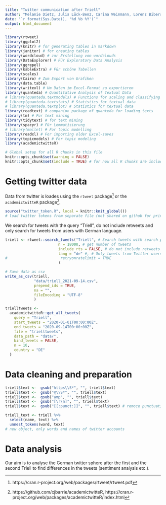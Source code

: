 ```yaml
---
title: "Twitter communication after Triell"
author: "Melanie Dietz, Julia Lück-Benz, Carina Weinmann, Lorenz Biberstein, Gabor Scheiring"
date: "`r format(Sys.Date(), '%d %b %Y')`"
output: html_document
---
```


```r
library(rtweet)
library(ggplot2)
library(knitr) # for generating tables in markdown
library(janitor) # for creating tables
library(wordcloud) # zur Erstellung von wordclouds
library(DataExplorer) # Für Exploratory Data Analysis
library(ggrepel)
library(kableExtra) # Für schöne Tabellen
library(scales)
library(Cairo) # Zum Export von Grafiken
library(data.table)
library(writexl) # Um Daten im Excel-Format zu exportieren
library(quanteda) # Quantitative Analysis of Textual Data 
# library(quanteda.textmodels) # Functions for scaling and classifying textual data
# library(quanteda.textstats) # Statistics for textual data
# library(quanteda.textplot) # Statistics for textual data 
library(readtext) # companion package of quanteda for loading texts
library(tm) # Für text mining
library(tidytext) # for text mining
library(spacyr) # Für Lemmatisierung
# library(mallet) # For topic modelling
library(readxl) # For importing older Excel-saves
library(topicmodels) # For topic modeling
library(academictwitteR)
```


```r
# Global setup for all R chunks in this file
knitr::opts_chunk$set(warning = FALSE)
knitr::opts_chunk$set(include = TRUE) # for now all R chunks are included, can be taken out here later
```


# Getting twitter data

Data from twitter is loades using the `rtweet` package^[https://cran.r-project.org/web/packages/rtweet/rtweet.pdf] or the `academictwitteR` package^[https://github.com/cjbarrie/academictwitteR, https://cran.r-project.org/web/packages/academictwitteR/index.html]. 

```r
source("twitter_token.R", local = knitr::knit_global())
# load twitter tokens from separate file (not shared on github for privacy reasons)
```

We search for tweets with the query "Triell", do not include retweets and only search for tweets from users with German language.

```r
triell <- rtweet::search_tweets("Triell", # Search tweets with search phrase "Triell"
                        n = 18000, # get number of tweets
                        include_rts = FALSE, # do not include retweets
                        lang = "de" #, # Only tweets from Twitter users with German language
#                        retryonratelimit = TRUE
                        )
```

```r
# Save data as csv
write_as_csv(triell, 
             "data/triell_2021-09-14.csv", 
             prepend_ids = TRUE, 
             na = "", 
             fileEncoding = "UTF-8"
             )
```

```r
trielltweets <-
  academictwitteR::get_all_tweets(
    query = "Triell",
    start_tweets = "2020-01-01T00:00:00Z",
    end_tweets = "2020-09-14T00:00:00Z",
    file = "trielltweets",
    data_path = "data/",
    bind_tweets = FALSE,
    n = 10,
    country = "DE"
  )
```

# Data cleaning and preparation

```r
triell$text <-  gsub("https\\S*", "", triell$text)
triell$text <-  gsub("@\\S*", "", triell$text) 
triell$text <-  gsub("amp", "", triell$text) 
triell$text <-  gsub("[\r\n]", "", triell$text)
triell$text <-  gsub("[[:punct:]]", "", triell$text) # remoce punctuation
```

```r
triell_text <- triell %>%
  select(name, text) %>%
  unnest_tokens(word, text)
# new object, only words and names of twitter accounts
```

# Data analysis

Our aim is to analyse the German twitter sphere after the first and the second Triell to find differences in the tweets (sentiment analysis etc.).




